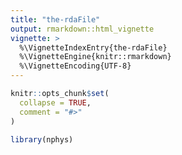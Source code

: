 ```yaml
---
title: "the-rdaFile"
output: rmarkdown::html_vignette
vignette: >
  %\VignetteIndexEntry{the-rdaFile}
  %\VignetteEngine{knitr::rmarkdown}
  %\VignetteEncoding{UTF-8}
---
```


```r
knitr::opts_chunk$set(
  collapse = TRUE,
  comment = "#>"
)
```

```r
library(nphys)
```

